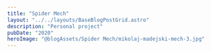 ```yaml
---
title: "Spider Mech"
layout: "../../layouts/BaseBlogPostGrid.astro"
description: "Personal project"
pubDate: "2020"
heroImage: "@blogAssets/Spider Mech/mikolaj-madejski-mech-3.jpg"
---
```



<BaseBlogHeadTile
  index="1"
  title={frontmatter.title}
  date={frontmatter.pubDate}
  text="Done in Fusion 360, Blender and RizomUV"
  gridPosition="1/1/1/3"
/>

<BaseBlogImage
  src="Spider Mech/mikolaj-madejski-mech-4.jpg"
  index={1}
  gridPosition="1/3/1/3"
/>

<BaseBlogImage
  src="Spider Mech/mikolaj-madejski-mech-1.jpg"
  index={1}
  gridPosition="2/1/2/1"
/>

<BaseBlogImage
  src="Spider Mech/Spider Mech Others.mp4"
  index={1}
  gridPosition="2/2/2/2"
/>

<BaseBlogImage
  src="Spider Mech/mikolaj-madejski-mech-2.jpg"
  index={1}
  gridPosition="2/3/2/3"
/>

<BaseBlogImage
  src="Spider Mech/mikolaj-madejski-mech-5.jpg"
  index={1}
  gridPosition="3/1/3/4"
/>
